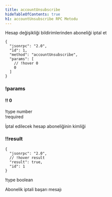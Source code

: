 ```yaml
---
title: accountUnsubscribe
hideTableOfContents: true
h1: accountUnsubscribe RPC Metodu
---
```


Hesap değişikliği bildirimlerinden aboneliği iptal et

<APIMethod>

```jsonc !!request
{
  "jsonrpc": "2.0",
  "id": 1,
  "method": "accountUnsubscribe",
  "params": [
    // !hover 0
    0
  ]
}
```

### !params

#### !! 0

!type number  
!required

İptal edilecek hesap aboneliğinin kimliği

### !!result

```jsonc !response
{
  "jsonrpc": "2.0",
  // !hover result
  "result": true,
  "id": 1
}
```

!type boolean

Abonelik iptali başarı mesajı

</APIMethod>

